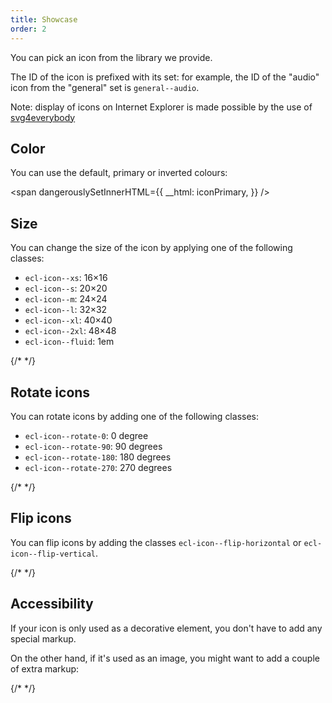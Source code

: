 ```yaml
---
title: Showcase
order: 2
---
```



<Playground system="ec" selectedKind="components-icon" selectedStory="general">
  <span
    dangerouslySetInnerHTML={{
      __html: iconDefault,
    }}
  />
</Playground>

You can pick an icon from <Link to="/ec/guidelines/iconography/">the library we provide</Link>.

The ID of the icon is prefixed with its set: for example, the ID of the "audio" icon from the "general" set is `general--audio`.

Note: display of icons on Internet Explorer is made possible by the use of [svg4everybody](https://github.com/jonathantneal/svg4everybody)

## Color

You can use the default, primary or inverted colours:

<Playground system="ec" selectedKind="components-icon" selectedStory="general">
  <span
    dangerouslySetInnerHTML={{
      __html: iconDefault,
    }}
  />

  <span
    dangerouslySetInnerHTML={{
      __html: iconPrimary,
    }}
  />
</Playground>

## Size

You can change the size of the icon by applying one of the following classes:

- `ecl-icon--xs`: 16&times;16
- `ecl-icon--s`: 20&times;20
- `ecl-icon--m`: 24&times;24
- `ecl-icon--l`: 32&times;32
- `ecl-icon--xl`: 40&times;40
- `ecl-icon--2xl`: 48&times;48
- `ecl-icon--fluid`: 1em

<Playground system="ec" selectedKind="components-icon" selectedStory="general">
  {/* <Icon {...demoContentAudio} size="xs" />
  <Icon {...demoContentAudio} size="s" />
  <Icon {...demoContentAudio} size="m" />
  <Icon {...demoContentAudio} size="l" />
  <Icon {...demoContentAudio} size="xl" />
  <Icon {...demoContentAudio} size="2xl" />
  <Icon {...demoContentAudio} size="fluid" /> */}
</Playground>

## Rotate icons

You can rotate icons by adding one of the following classes:

- `ecl-icon--rotate-0`: 0 degree
- `ecl-icon--rotate-90`: 90 degrees
- `ecl-icon--rotate-180`: 180 degrees
- `ecl-icon--rotate-270`: 270 degrees

<Playground system="ec" selectedKind="components-icon" selectedStory="general">
  {/* <Icon {...demoContentAudio} transform="rotate-0" />
  <Icon {...demoContentAudio} transform="rotate-90" />
  <Icon {...demoContentAudio} transform="rotate-180" />
  <Icon {...demoContentAudio} transform="rotate-270" /> */}
</Playground>

## Flip icons

You can flip icons by adding the classes `ecl-icon--flip-horizontal` or `ecl-icon--flip-vertical`.

<Playground system="ec" selectedKind="components-icon" selectedStory="general">
  {/* <Icon {...demoContentAudio} transform="flip-horizontal" />
  <Icon {...demoContentAudio} transform="flip-vertical" /> */}
</Playground>

## Accessibility

If your icon is only used as a decorative element, you don't have to add any special markup.

On the other hand, if it's used as an image, you might want to add a couple of extra markup:

<Playground system="ec" selectedKind="components-icon" selectedStory="general">
  {/* <Icon
    {...demoContentAudio}
    role="img"
    aria-hidden="false"
    title="Title"
    titleId="example-title"
    desc="Description"
    descId="example-desc"
  /> */}
</Playground>
